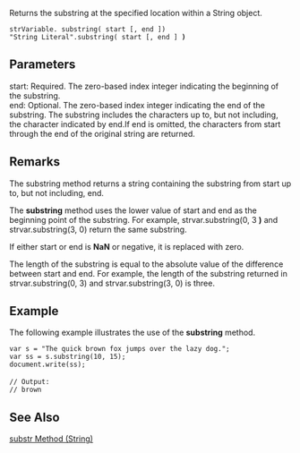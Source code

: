 Returns the substring at the specified location within a String object.

 strVariable. substring( start [, end ])
 "String Literal".substring( start [, end ] ''')''' 
==Parameters==
; start: Required. The zero-based index integer indicating the beginning of the substring.
; end: Optional. The zero-based index integer indicating the end of the substring. The substring includes the characters up to, but not including, the character indicated by end.If end is omitted, the characters from start through the end of the original string are returned.

==Remarks==
The substring method returns a string containing the substring from start up to, but not including, end.

The '''substring''' method uses the lower value of start and end as the beginning point of the substring. For example, strvar.substring(0, 3 ''')''' and strvar.substring(3, 0) return the same substring.

If either start or end is '''NaN''' or negative, it is replaced with zero.

The length of the substring is equal to the absolute value of the difference between start and end. For example, the length of the substring returned in strvar.substring(0, 3) and strvar.substring(3, 0) is three.


==Example==
The following example illustrates the use of the '''substring''' method.

 var s = "The quick brown fox jumps over the lazy dog.";
 var ss = s.substring(10, 15);
 document.write(ss);
 
 // Output:
 // brown

==See Also==

              
[[javascript/String/substr|substr Method (String)]]
